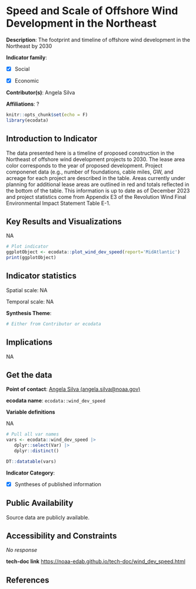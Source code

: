 # Speed and Scale of Offshore Wind Development in the Northeast

**Description**: The footprint and timeline of offshore wind development in the Northeast by 2030

**Indicator family**: 

- [X] Social
- [X] Economic


**Contributor(s)**: Angela Silva

**Affiliations**: ?

```{r echo=FALSE}
knitr::opts_chunk$set(echo = F)
library(ecodata)
```
## Introduction to Indicator
The data presented here is a timeline of proposed construction in the Northeast of offshore wind development projects to 2030. The lease area color corresponds to the year of proposed development. Project componenet data (e.g., number of foundations, cable miles, GW, and acreage for each project are described in the table. Areas currently under planning for additional lease areas are outlined in red and totals reflected in the bottom of the table. This information is up to date as of December 2023 and project statistics come from Appendix E3 of the Revolution Wind Final Environmental Impact Statement Table E-1.

## Key Results and Visualizations
NA

```{r plot_wind_dev_speedMAB}
# Plot indicator
ggplotObject <- ecodata::plot_wind_dev_speed(report='MidAtlantic')
print(ggplotObject)
```


## Indicator statistics 
Spatial scale: NA

Temporal scale: NA

**Synthesis Theme**:




```{r autostats_wind_dev_speed}
# Either from Contributor or ecodata
```

## Implications
NA

## Get the data

**Point of contact**: [Angela Silva (angela.silva@noaa.gov)](mailto:Angela Silva (angela.silva@noaa.gov)){.email}

**ecodata name**: `ecodata::wind_dev_speed`

**Variable definitions**

NA

```{r vars_wind_dev_speed}
# Pull all var names
vars <- ecodata::wind_dev_speed |>
   dplyr::select(Var) |>
   dplyr::distinct()

DT::datatable(vars)
```
**Indicator Category**:

- [X] Syntheses of published information


## Public Availability

Source data are publicly available.

## Accessibility and Constraints

_No response_

**tech-doc link**
<https://noaa-edab.github.io/tech-doc/wind_dev_speed.html>

## References

